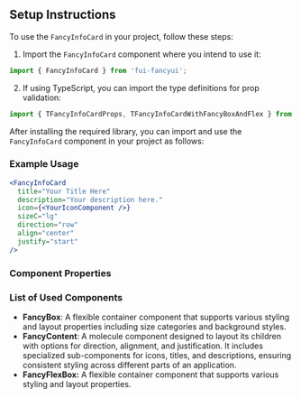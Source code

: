 

<Meta of={FancyInfoCardStories} />

## Setup Instructions

To use the `FancyInfoCard` in your project, follow these steps:

1. Import the `FancyInfoCard` component where you intend to use it:

```jsx
import { FancyInfoCard } from 'fui-fancyui';
```

2. If using TypeScript, you can import the type definitions for prop validation:

```jsx
import { TFancyInfoCardProps, TFancyInfoCardWithFancyBoxAndFlex } from 'fui-fancyui';
```

After installing the required library, you can import and use the `FancyInfoCard` component in your project as follows:

### Example Usage

```jsx
<FancyInfoCard
  title="Your Title Here"
  description="Your description here."
  icon={<YourIconComponent />}
  sizeC="lg"
  direction="row"
  align="center"
  justify="start"
/>
```

<Canvas />

### Component Properties

<Controls />

### List of Used Components

- **FancyBox**: A flexible container component that supports various styling and layout properties including size categories and background styles.
- **FancyContent**: A molecule component designed to layout its children with options for direction, alignment, and justification. It includes specialized sub-components for icons, titles, and descriptions, ensuring consistent styling across different parts of an application.
- **FancyFlexBox:** A flexible container component that supports various styling and layout properties.
